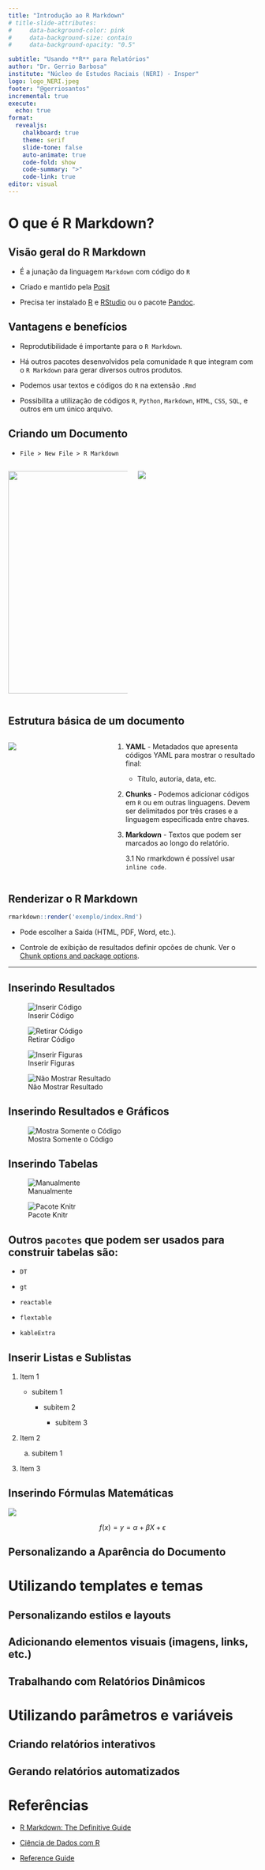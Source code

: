 ```yaml
---
title: "Introdução ao R Markdown"
# title-slide-attributes:
#     data-background-color: pink
#     data-background-size: contain
#     data-background-opacity: "0.5"

subtitle: "Usando **R** para Relatórios"
author: "Dr. Gerrio Barbosa"
institute: "Núcleo de Estudos Raciais (NERI) - Insper"
logo: logo_NERI.jpeg
footer: "@gerriosantos"
incremental: true
execute:
  echo: true
format: 
  revealjs:
    chalkboard: true
    theme: serif
    slide-tone: false
    auto-animate: true
    code-fold: show
    code-summary: ">"
    code-link: true
editor: visual
---
```


# O que é R Markdown?

## Visão geral do R Markdown

-   É a junação da linguagem `Markdown` com código do `R`

-   Criado e mantido pela [Posit](https://posit.co/products/open-source/rpackages/)

-   Precisa ter instalado [R](https://cran.r-project.org/bin/windows/base/) e [RStudio](https://posit.co/download/rstudio-desktop/) ou o pacote [Pandoc](https://pandoc.org/).

## Vantagens e benefícios

-   Reprodutibilidade é importante para o `R Markdown`.

-   Há outros pacotes desenvolvidos pela comunidade `R` que integram com o `R Markdown` para gerar diversos outros produtos.

-   Podemos usar textos e códigos do `R` na extensão `.Rmd`

-   Possibilita a utilização de códigos `R`, `Python`, `Markdown`, `HTML`, `CSS`, `SQL`, e outros em um único arquivo.

## Criando um Documento {.incremental}

- `File > New File > R Markdown`


:::{.columns}

:::{.column width="50%"}
![](figures/criar_rmq.png){.absolute top=200 bottom=100 left=0 width="400" height="450"}
:::


:::{.column width="50%"}
![](figures/01-tela_rmd.png)
:::

:::


## Estrutura básica de um documento {.smaller}


:::{.columns}

:::{.column width="40%"}
![](figures/02-yaml_chunk_text.png)
:::


:::{.column width="60%"}

 1. **YAML** - Metadados que apresenta códigos YAML para mostrar o resultado final:

    - Título, autoria, data, etc.

 2. **Chunks** - Podemos adicionar códigos em `R` ou em outras linguagens. Devem ser delimitados por três crases e a linguagem especificada entre chaves.

 3. **Markdown** - Textos que podem ser marcados ao longo do relatório.
 
    3.1 No rmarkdown é possível usar `inline code`.
 
 

:::

:::



<!-- ## Renderizando R Markdown -->


## Renderizar o R Markdown

```r

rmarkdown::render('exemplo/index.Rmd')


```

 - Pode escolher a Saída (HTML, PDF, Word, etc.).
 
 - Controle de exibição de resultados definir opcões de chunk. Ver o [Chunk options and package options](https://yihui.org/knitr/options/).
 
---
## Inserindo Resultados

::: {layout-nrow=2}

![Inserir Código](figures/03-fig_cod_chunk.png)

![Retirar Código](figures/05-retirando_codigo.png)

![Inserir Figuras](figures/04-inserir_fig1.png)

![Não Mostrar Resultado](figures/03-fig_cod_chunck_2_eval.png)
:::


## Inserindo Resultados e Gráficos


![Mostra Somente o Código](figures/06-somente_codigo.png)


## Inserindo Tabelas

![Manualmente](figures/07-criar_tab_1.png)

![Pacote Knitr](figures/07-criar_tab_2.png)



## Outros `pacotes` que podem ser usados para construir tabelas são: 

- `DT`

- `gt`

- `reactable`

- `flextable`

- `kableExtra`


## Inserir Listas e Sublistas

1. Item 1

   - subitem 1
   
      - subitem 2
      
         - subitem 3

2. Item 2

   a. subitem 1

3. Item 3


## Inserindo Fórmulas Matemáticas


![](figures/08-formula_mat.png)


$$f(x) = y = \alpha + \beta X + \epsilon$$


## Personalizando a Aparência do Documento

# Utilizando templates e temas

## Personalizando estilos e layouts

## Adicionando elementos visuais (imagens, links, etc.)

## Trabalhando com Relatórios Dinâmicos

# Utilizando parâmetros e variáveis

## Criando relatórios interativos

## Gerando relatórios automatizados

# Referências

-   [R Markdown: The Definitive Guide](https://bookdown.org/yihui/rmarkdown/)

-   [Ciência de Dados com R](http://sillasgonzaga.com/material/cdr/rmarkdown.html)

-   [Reference Guide](https://www.rstudio.com/wp-content/uploads/2015/03/rmarkdown-reference.pdf)
